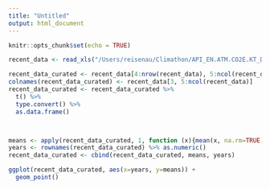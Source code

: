 ```yaml
---
title: "Untitled"
output: html_document
---
```


```r
knitr::opts_chunk$set(echo = TRUE)
```


```r

recent_data <- read_xls("/Users/reisenau/Climathon/API_EN.ATM.CO2E.KT_DS2_en_excel_v2_382761.xls")
```
```r
recent_data_curated <- recent_data[4:nrow(recent_data), 5:ncol(recent_data)]
colnames(recent_data_curated) <- recent_data[3, 5:ncol(recent_data)]
recent_data_curated <- recent_data_curated %>%
  t() %>%
  type.convert() %>%
  as.data.frame()



means <- apply(recent_data_curated, 1, function (x){mean(x, na.rm=TRUE)})
years <- rownames(recent_data_curated) %>% as.numeric()
recent_data_curated <- cbind(recent_data_curated, means, years)

ggplot(recent_data_curated, aes(x=years, y=means)) +
  geom_point()
```

